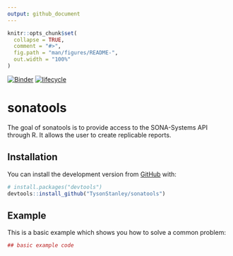 ```yaml
---
output: github_document
---
```


<!-- README.md is generated from README.Rmd. Please edit that file -->

```r
knitr::opts_chunk$set(
  collapse = TRUE,
  comment = "#>",
  fig.path = "man/figures/README-",
  out.width = "100%"
)
```
[![Binder](http://mybinder.org/badge.svg)](https://mybinder.org/v2/gh/TysonStanley/sonatools/master)
[![lifecycle](https://img.shields.io/badge/lifecycle-experimental-orange.svg)](https://www.tidyverse.org/lifecycle/#experimental)

# sonatools

The goal of sonatools is to provide access to the SONA-Systems API through R. It allows the user to create replicable reports.

## Installation

You can install the development version from [GitHub](https://github.com/) with:

``` r
# install.packages("devtools")
devtools::install_github("TysonStanley/sonatools")
```
## Example

This is a basic example which shows you how to solve a common problem:

```r
## basic example code
```


